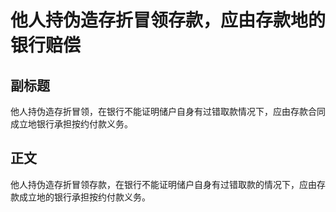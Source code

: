 # 他人持伪造存折冒领存款，应由存款地的银行赔偿
## 副标题
他人持伪造存折冒领，在银行不能证明储户自身有过错取款情况下，应由存款合同成立地银行承担按约付款义务。
## 正文
他人持伪造存折冒领存款，在银行不能证明储户自身有过错取款的情况下，应由存款成立地的银行承担按约付款义务。